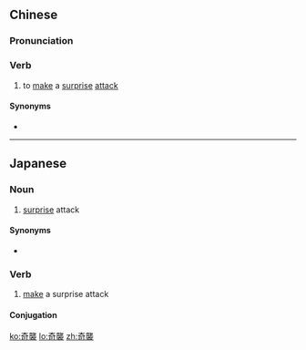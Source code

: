 {{also|奇袭}}
==Chinese==
{{zh-forms|s=奇袭}}

===Pronunciation===
{{zh-pron
|m=qíxí
|mn=kî-si̍p
|cat=v
}}

===Verb===
{{zh-verb}}

# to [[make]] a [[surprise]] [[attack]]

====Synonyms====
* {{zh-l|急襲}}

----

==Japanese==
{{ja-kanjitab|き|しゅう|yomi=o}}

===Noun===
{{ja-noun|きしゅう}}

# [[surprise]] attack

====Synonyms====
* {{ja-r|急襲|きゅうしゅう}}

===Verb===
{{ja-verb-suru|きしゅう}}

# [[make]] a surprise attack

====Conjugation====
{{ja-suru|きしゅう}}

[[ko:奇襲]]
[[lo:奇襲]]
[[zh:奇襲]]